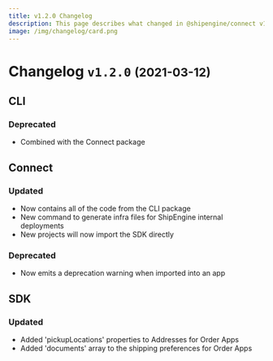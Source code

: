 ```yaml
---
title: v1.2.0 Changelog
description: This page describes what changed in @shipengine/connect v1.2.0
image: /img/changelog/card.png
---
```


Changelog `v1.2.0` <small>(2021-03-12)</small>
=========================================================

CLI
---------------------------------------
### Deprecated
* Combined with the Connect package

Connect
---------------------------------------
### Updated
* Now contains all of the code from the CLI package
* New command to generate infra files for ShipEngine internal deployments
* New projects will now import the SDK directly

### Deprecated
* Now emits a deprecation warning when imported into an app

SDK
---------------------------------------
### Updated
* Added 'pickupLocations' properties to Addresses for Order Apps
* Added 'documents' array to the shipping preferences for Order Apps
